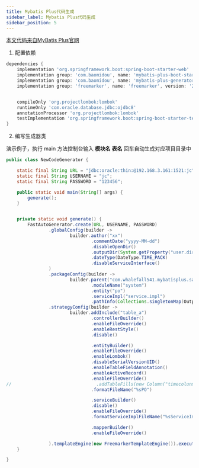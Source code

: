 ```yaml
---
title: Mybatis Plus代码生成
sidebar_label: Mybatis Plus代码生成
sidebar_position: 5
---
```

[本文代码来自MyBatis Plus官网](https://baomidou.com/pages/d357af/#%E4%BD%BF%E7%94%A8%E6%95%99%E7%A8%8B)

1. 配置依赖

```groovy
dependencies {
    implementation 'org.springframework.boot:spring-boot-starter-web'
    implementation group: 'com.baomidou', name: 'mybatis-plus-boot-starter', version: '3.5.4'
    implementation group: 'com.baomidou', name: 'mybatis-plus-generator', version: '3.5.6'
    implementation group: 'freemarker', name: 'freemarker', version: '2.3.9'


    compileOnly 'org.projectlombok:lombok'
    runtimeOnly 'com.oracle.database.jdbc:ojdbc8'
    annotationProcessor 'org.projectlombok:lombok'
    testImplementation 'org.springframework.boot:spring-boot-starter-test'
}

```

2. 编写生成器类

演示例子，执行 main 方法控制台输入 **模块名** **表名** 回车自动生成对应项目目录中

```java
public class NewCodeGenerator {

    static final String URL = "jdbc:oracle:thin:@192.168.3.161:1521:jc";
    static final String USERNAME = "jc";
    static final String PASSWORD = "123456";

    public static void main(String[] args) {
        generate();
    }


    private static void generate() {
        FastAutoGenerator.create(URL, USERNAME, PASSWORD)
                .globalConfig(builder ->
                        builder.author("xx")
                                .commentDate("yyyy-MM-dd")
                                .disableOpenDir()
                                .outputDir(System.getProperty("user.dir")+"\\src\\main\\java")
                                .dateType(DateType.TIME_PACK)
                                .disableServiceInterface()
                )
                .packageConfig(builder ->
                        builder.parent("com.whalefall541.mybatisplus.samples.generator")
                                .moduleName("system")
                                .entity("po")
                                .serviceImpl("service.impl")
                                .pathInfo(Collections.singletonMap(OutputFile.xml, System.getProperty("user.dir")+"\\src\\main\\java")))
                .strategyConfig(builder ->
                        builder.addInclude("table_a")
                                .controllerBuilder()
                                .enableFileOverride()
                                .enableRestStyle()
                                .disable()

                                .entityBuilder()
                                .enableFileOverride()
                                .enableLombok()
                                .disableSerialVersionUID()
                                .enableTableFieldAnnotation()
                                .enableActiveRecord()
                                .enableFileOverride()
//                                .addTableFills(new Column("timecolunmn", FieldFill.INSERT))
                                .formatFileName("%sPO")

                                .serviceBuilder()
                                .disable()
                                .enableFileOverride()
                                .formatServiceImplFileName("%sServiceImpl")

                                .mapperBuilder()
                                .enableFileOverride()

                ).templateEngine(new FreemarkerTemplateEngine()).execute();
    }

}

```

